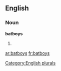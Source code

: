 
==English==

===Noun===
'''batboys'''

# {{plural of|[[batboy]]}}

[[Category:English plurals]]

[[ar:batboys]]
[[fr:batboys]]
